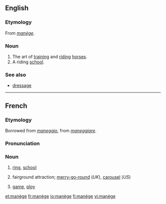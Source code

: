 ==English==

===Etymology===
From {{F.}} ''[[#French|manège]]''.

===Noun===
{{en-noun|-}}

# The art of [[training]] and [[riding]] [[horse]]s.
# A riding [[school]].

===See also===
*[[dressage]]

----

==French==
===Etymology===
Borrowed from {{It.|fr}} ''[[maneggio]]'', from ''[[maneggiare]]''.

===Pronunciation===
{{IPA|/manɛʒ/}}

===Noun===
{{fr-noun|m}}

# {{context|horseriding|lang=fr}} [[ring]], [[school]]
# fairground attraction; [[merry-go-round]] (''UK''), [[carousel]] (''US'')
# {{figuratively|lang=fr}} [[game]], [[ploy]]

[[et:manège]]
[[fr:manège]]
[[io:manège]]
[[fi:manège]]
[[vi:manège]]